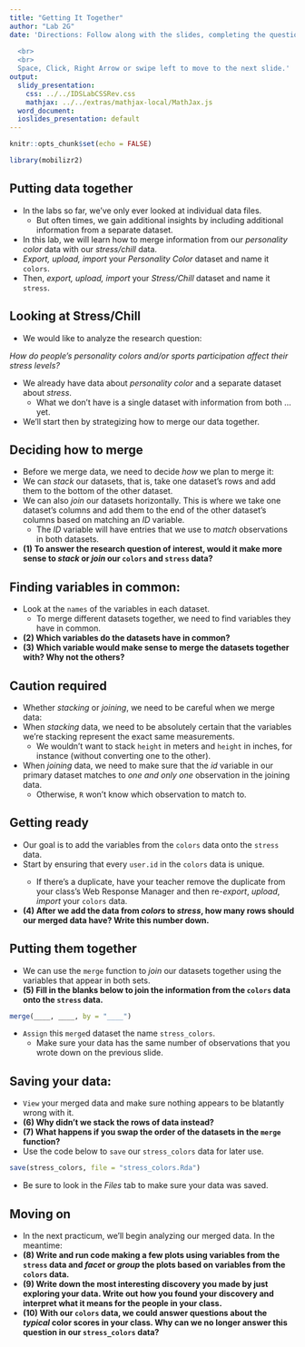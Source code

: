 ```yaml
---
title: "Getting It Together"
author: "Lab 2G"
date: 'Directions: Follow along with the slides, completing the questions in <font color=#25679E><b>blue</b></font> on your computer, and answering the questions in **red** in your journal.  
  
  <br>
  <br>
  Space, Click, Right Arrow or swipe left to move to the next slide.'
output:
  slidy_presentation:
    css: ../../IDSLabCSSRev.css
    mathjax: ../../extras/mathjax-local/MathJax.js
  word_document:
  ioslides_presentation: default
---
```


```r
knitr::opts_chunk$set(echo = FALSE)
```

```r
library(mobilizr2)
```

## Putting data together

- In the labs so far, we've only ever looked at individual data files.
  - But often times, we gain additional insights by including additional information from a separate dataset.
- In this lab, we will learn how to merge information from our _personality color_ data with our _stress/chill_ data.
- <span class="blue">_Export, upload, import_ your _Personality Color_ dataset and name it `colors`.</span>
- <span class="blue">Then, _export, upload, import_ your _Stress/Chill_ dataset and name it `stress`.</span>


## Looking at Stress/Chill

- We would like to analyze the research question:

_How do people's personality colors and/or sports participation affect their stress levels?_

- We already have data about _personality color_ and a separate dataset about _stress_.
    - What we don't have is a single dataset with information from both ... yet.
- We'll start then by strategizing how to merge our data together.

    
## Deciding how to merge

- Before we merge data, we need to decide _how_ we plan to merge it:
- We can _stack_ our datasets, that is, take one dataset's rows and add them to the bottom of the other dataset.
- We can also _join_ our datasets horizontally. This is where we take one dataset's columns and add them to the end of the other dataset's columns based on matching an _ID_ variable.
    - The _ID_ variable will have entries that we use to _match_ observations in both datasets.
- **(1) To answer the research question of interest, would it make more sense to _stack_ or _join_ our `colors` and `stress` data?**


## Finding variables in common:

- Look at the `names` of the variables in each dataset.
    - To merge different datasets together, we need to find variables they have in common.
- **(2) Which variables do the datasets have in common?**
- **(3) Which variable would make sense to merge the datasets together with? Why not the others?**
 

## Caution required

- Whether _stacking_ or _joining_, we need to be careful when we merge data:
- When _stacking_ data, we need to be absolutely certain that the variables we're stacking represent the exact same measurements.
    - We wouldn't want to stack `height` in meters and `height` in inches, for instance (without converting one to the other).
- When _joining_ data, we need to make sure that the _id_ variable in our primary dataset matches to _one and only one_ observation in the joining data.
    - Otherwise, `R` won't know which observation to match to.
    

## Getting ready

- Our goal is to add the variables from the `colors` data onto the `stress` data.
- <span class="blue">Start by ensuring that every `user.id` in the `colors` data is unique.
    - If there's a duplicate, have your teacher remove the duplicate from your class's Web Response Manager and then re-_export_, _upload_, _import_ your `colors` data.</span>
- **(4) After we add the data from _colors_ to _stress_, how many rows should our merged data have? Write this number down.**


## Putting them together

- We can use the `merge` function to _join_ our datasets together using the variables that appear in both sets.
- **(5) Fill in the blanks below to join the information from the `colors` data onto the `stress` data.**
```r
merge(____, ____, by = "____")
```
- <span class="blue">`Assign` this `merge`d dataset the name `stress_colors`.</span>
    - Make sure your data has the same number of observations that you wrote down on the previous slide.


## Saving your data:

- <span class="blue">`View` your merged data and make sure nothing appears to be blatantly wrong with it.</span>
- **(6) Why didn't we stack the rows of data instead?**
- **(7) What happens if you swap the order of the datasets in the `merge` function?**
- <span class="blue">Use the code below to `save` our `stress_colors` data for later use.</span>
    
```r
save(stress_colors, file = "stress_colors.Rda")
```

- <span class="blue">Be sure to look in the _Files_ tab to make sure your data was saved.</span>


## Moving on

- In the next practicum, we'll begin analyzing our merged data. In the meantime: 
- **(8) Write and run code making a few plots using variables from the `stress` data and _facet_ or _group_ the plots based on variables from the `colors` data.**
- **(9) Write down the most interesting discovery you made by just exploring your data. Write out how you found your discovery and interpret what it means for the people in your class.**
- **(10) With our `colors` data, we could answer questions about the _typical_ color scores in your class. Why can we no longer answer this question in our `stress_colors` data?**
